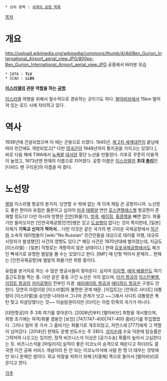  * 상위 항목 : [[세계의 공항 목록]]

[[목차]]

= 개요 =
http://upload.wikimedia.org/wikipedia/commons/thumb/4/4d/Ben_Gurion_International_Airport_aerial_view.JPG/800px-Ben_Gurion_International_Airport_aerial_view.JPG
공중에서 바라본 모습

 * IATA : '''TLV'''
 * ICAO : '''LLBG'''

'''[[이스라엘]]의 관문 역할을 하는 [[공항]]'''.

[[이스라엘]] 여행을 위해서 필수적으로 경유하는 곳이기도 하다. [[텔아비브]]에서 15km 떨어져 있는 로드 시에 자리하고 있다.

= 역사 =
1936년에 건설되었으며 이 때는 군용으로 쓰였다. 1945년, [[제 2차 세계대전]]이 끝남에 따라 민간에도 개방되었고[* 다만 [[영국]]군이 1948년까지 통치권을 가지고는 있었다.], 바로 다음 해에 TWA에서 [[뉴욕]]발 [[대서양]] 횡단 노선을 만들었다. 이후로 꾸준히 이용객이 늘었고, 1973년엔 현재의 이름으로 지어졌다. 공항 이름은 [[이스라엘]]의 '''초대 [[총리]]'''인 [다비드 벤 구리온]의 이름을 따 왔다.

= 노선망 =
[[엘알]] 이스라엘 항공의 본거지. 당연할 수 밖에 없는 게 이게 제일 큰 공항이니까. 노선망도 좋은 편이라 유럽은 물론이고 심지어 [[미국]] [[태평양]] 연안 [[로스앤젤레스 국제공항|로스앤젤레스]]행 항공편이 존재할 정도다! 다만 아시아 방향은 [[인천국제공항|인천]](화물기), [[수완나품 국제공항|방콕]], [[베이징 서우두 국제공항|베이징]], [[홍콩 국제공항|홍콩]]행을 빼면 없다. 화물기만 들어오지만 [인천국제공항|인천]행은 있고 [[나리타 국제공항|도쿄]]행이 없다는 것이 특이한데, [일본] 자체가 '''기독교 신자가 적어서'''... 다만 이것은 같은 국가의 벤 구리온 국제공항에서 [[적군파]] 소속의 테러범들이 [wiki:"No Russian" 민간인들을 대상으로 테러를 자행, 대규모 사망자가 발생했던] 사건의 영향도 있다.[* 해당 사건은 1970년대에 벌어졌는데, 지금도 [이스라엘] - [일본] 직항로는 개항하지 않은 상태이다.] 한때 [[김포국제공항]]에서도 체크인 빡세기로 유명한 엘알을 볼 수는 있었다고 한다. [IMF] 때 단항 먹어서 문제지... 현재는 [인천국제공항]에 엘알의 화물기만 취항 중이다.

유럽을 본거지로 하는 수 많은 항공사들이 찾아온다. 심지어 [[이지젯]], [[에어 베를린]]도 여기 출근도장을 찍는 중. 다만 같은 중동 구간 노선은 거의 없으며, [[터키 항공]]의 [[이스탄불]]행, [[이집트 항공]]의 [[카이로]]행이 전부인 지경. [[에미레이트 항공]]과 [[에티하드 항공]]은 구경도 안 한다. 당연히 아랍이랑 [이스라엘]의 불편한 관계 때문. [이집트]는 [안와르 사다트] 대통령이 [이스라엘]을 승인한 나라라서 그나마 관계가 낫고 ~~그래서 사다트 대통령은 폭탄 맞고 피살당했다는 것~~ 이슬람권이지만 [터키]는 아랍 민족의 국가가 아니다.

[대한항공]이 주 3회 여기를 찾아온다. [2008년]부터 [텔아비브] 취항을 개시했으며, 취항 초기에는 여객/화물 겸용인 [보잉] [747/747-400|747-400 콤비]기를 투입했었다. 그러나 얼마 못 가서 그 콤비기는 화물기로 개조되었고, 자연스레 [777]에게 그 역할이 넘어갔다. [2014년] 현재도 운행 빈도수는 주 3회다. [[성지순례]] 수요 덕분에 탑승률은 그럭저럭 나오고는 있지만, 정작 비즈니스석 이상은 [공기수송] 확률이 높아서 고심한다는 듯. 비즈니스석을 [마일리지] 실적이 좋은 이코노미 승객으로 채운다고 하더라도 결국엔 이건 공짜 서비스 개념이라 돈 안 되는 이코노미석에 사람 한 명 더 태우는 것밖에 안 되니 문제인 셈이다. 외교 마찰을 피하기 위해 [지중해] 쪽으로 돌아서 [텔아비브]로 온다고 한다.

[[각주]]
